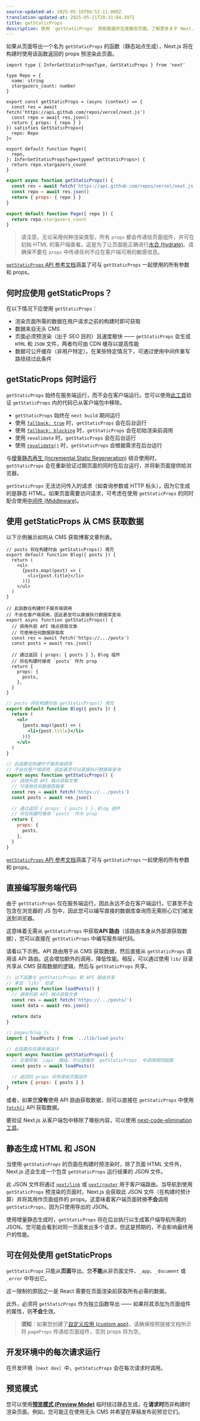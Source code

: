 ```yaml
---
source-updated-at: 2025-05-16T04:52:11.000Z
translation-updated-at: 2025-05-21T20:31:04.397Z
title: getStaticProps
description: 使用 `getStaticProps` 获取数据并生成静态页面。了解更多关于 Next.js 中这一数据获取 API 的信息。
---
```


如果从页面导出一个名为 `getStaticProps` 的函数（静态站点生成），Next.js 将在构建时使用该函数返回的 props 预渲染此页面。

```tsx filename="pages/index.tsx" switcher
import type { InferGetStaticPropsType, GetStaticProps } from 'next'

type Repo = {
  name: string
  stargazers_count: number
}

export const getStaticProps = (async (context) => {
  const res = await fetch('https://api.github.com/repos/vercel/next.js')
  const repo = await res.json()
  return { props: { repo } }
}) satisfies GetStaticProps<{
  repo: Repo
}>

export default function Page({
  repo,
}: InferGetStaticPropsType<typeof getStaticProps>) {
  return repo.stargazers_count
}
```

```jsx filename="pages/index.js" switcher
export async function getStaticProps() {
  const res = await fetch('https://api.github.com/repos/vercel/next.js')
  const repo = await res.json()
  return { props: { repo } }
}

export default function Page({ repo }) {
  return repo.stargazers_count
}
```

> 请注意，无论采用何种渲染类型，所有 `props` 都会传递给页面组件，并可在初始 HTML 的客户端查看。这是为了让页面能正确进行[水合 (hydrate)](https://react.dev/reference/react-dom/hydrate)。请确保不要在 `props` 中传递任何不应在客户端可用的敏感信息。

[`getStaticProps` API 参考文档](/docs/pages/api-reference/functions/get-static-props)涵盖了可与 `getStaticProps` 一起使用的所有参数和 props。

## 何时应使用 getStaticProps？

在以下情况下应使用 `getStaticProps`：

- 渲染页面所需的数据在用户请求之前的构建时即可获取
- 数据来自无头 CMS
- 页面必须预渲染（出于 SEO 目的）且速度极快 —— `getStaticProps` 会生成 `HTML` 和 `JSON` 文件，两者均可由 CDN 缓存以提高性能
- 数据可公开缓存（非用户特定）。在某些特定情况下，可通过使用中间件重写路径绕过此条件

## getStaticProps 何时运行

`getStaticProps` 始终在服务端运行，而不会在客户端运行。您可以使用[此工具](https://next-code-elimination.vercel.app/)验证 `getStaticProps` 内的代码已从客户端包中移除。

- `getStaticProps` 始终在 `next build` 期间运行
- 使用 [`fallback: true`](/docs/pages/api-reference/functions/get-static-paths#fallback-true) 时，`getStaticProps` 会在后台运行
- 使用 [`fallback: blocking`](/docs/pages/api-reference/functions/get-static-paths#fallback-blocking) 时，`getStaticProps` 会在初始渲染前调用
- 使用 `revalidate` 时，`getStaticProps` 会在后台运行
- 使用 [`revalidate()`](/docs/pages/building-your-application/data-fetching/incremental-static-regeneration#on-demand-revalidation) 时，`getStaticProps` 会根据需求在后台运行

与[增量静态再生 (Incremental Static Regeneration)](/docs/pages/building-your-application/data-fetching/incremental-static-regeneration) 结合使用时，`getStaticProps` 会在重新验证过期页面的同时在后台运行，并将新页面提供给浏览器。

`getStaticProps` 无法访问传入的请求（如查询参数或 HTTP 标头），因为它生成的是静态 HTML。如果页面需要访问请求，可考虑在使用 `getStaticProps` 的同时配合使用[中间件 (Middleware)](/docs/pages/building-your-application/routing/middleware)。

## 使用 getStaticProps 从 CMS 获取数据

以下示例展示如何从 CMS 获取博客文章列表。

```tsx filename="pages/blog.tsx" switcher
// posts 将在构建时由 getStaticProps() 填充
export default function Blog({ posts }) {
  return (
    <ul>
      {posts.map((post) => (
        <li>{post.title}</li>
      ))}
    </ul>
  )
}

// 此函数在构建时于服务端调用
// 不会在客户端调用，因此甚至可以直接执行数据库查询
export async function getStaticProps() {
  // 调用外部 API 端点获取文章
  // 可使用任何数据获取库
  const res = await fetch('https://.../posts')
  const posts = await res.json()

  // 通过返回 { props: { posts } }，Blog 组件
  // 将在构建时接收 `posts` 作为 prop
  return {
    props: {
      posts,
    },
  }
}
```

```jsx filename="pages/blog.js" switcher
// posts 将在构建时由 getStaticProps() 填充
export default function Blog({ posts }) {
  return (
    <ul>
      {posts.map((post) => (
        <li>{post.title}</li>
      ))}
    </ul>
  )
}

// 此函数在构建时于服务端调用
// 不会在客户端调用，因此甚至可以直接执行数据库查询
export async function getStaticProps() {
  // 调用外部 API 端点获取文章
  // 可使用任何数据获取库
  const res = await fetch('https://.../posts')
  const posts = await res.json()

  // 通过返回 { props: { posts } }，Blog 组件
  // 将在构建时接收 `posts` 作为 prop
  return {
    props: {
      posts,
    },
  }
}
```

[`getStaticProps` API 参考文档](/docs/pages/api-reference/functions/get-static-props)涵盖了可与 `getStaticProps` 一起使用的所有参数和 props。

## 直接编写服务端代码

由于 `getStaticProps` 仅在服务端运行，因此永远不会在客户端运行。它甚至不会包含在浏览器的 JS 包中，因此您可以编写直接的数据库查询而无需担心它们被发送到浏览器。

这意味着无需从 `getStaticProps` 中获取**API 路由**（该路由本身从外部源获取数据），您可以直接在 `getStaticProps` 中编写服务端代码。

请看以下示例。API 路由用于从 CMS 获取数据，然后直接从 `getStaticProps` 调用该 API 路由。这会增加额外的调用，降低性能。相反，可以通过使用 `lib/` 目录共享从 CMS 获取数据的逻辑，然后与 `getStaticProps` 共享。

```js filename="lib/load-posts.js"
// 以下函数与 getStaticProps 和 API 路由共享
// 来自 `lib/` 目录
export async function loadPosts() {
  // 调用外部 API 端点获取文章
  const res = await fetch('https://.../posts/')
  const data = await res.json()

  return data
}
```

```jsx filename="pages/blog.js"
// pages/blog.js
import { loadPosts } from '../lib/load-posts'

// 此函数仅在服务端运行
export async function getStaticProps() {
  // 无需获取 `/api` 路由，可以直接在 `getStaticProps` 中调用相同函数
  const posts = await loadPosts()

  // 返回的 props 将传递给页面组件
  return { props: { posts } }
}
```

或者，如果您**没有**使用 API 路由获取数据，则可以直接在 `getStaticProps` 中使用 [`fetch()`](https://developer.mozilla.org/docs/Web/API/Fetch_API) API 获取数据。

要验证 Next.js 从客户端包中移除了哪些内容，可以使用 [next-code-elimination 工具](https://next-code-elimination.vercel.app/)。

## 静态生成 HTML 和 JSON

当使用 `getStaticProps` 的页面在构建时预渲染时，除了页面 HTML 文件外，Next.js 还会生成一个包含 `getStaticProps` 运行结果的 JSON 文件。

此 JSON 文件将通过 [`next/link`](/docs/pages/api-reference/components/link) 或 [`next/router`](/docs/pages/api-reference/functions/use-router) 用于客户端路由。当导航到使用 `getStaticProps` 预渲染的页面时，Next.js 会获取此 JSON 文件（在构建时预计算）并将其用作页面组件的 props。这意味着客户端页面转换**不会**调用 `getStaticProps`，因为只使用导出的 JSON。

使用增量静态生成时，`getStaticProps` 将在后台执行以生成客户端导航所需的 JSON。您可能会看到对同一页面发出多个请求，但这是预期的，不会影响最终用户的性能。

## 可在何处使用 getStaticProps

`getStaticProps` 只能从**页面**导出。您**不能**从非页面文件、`_app`、`_document` 或 `_error` 中导出它。

这一限制的原因之一是 React 需要在页面渲染前获取所有必需的数据。

此外，必须将 `getStaticProps` 作为独立函数导出 —— 如果将其添加为页面组件的属性，则**不会**生效。

> **须知**：如果您创建了[自定义应用 (custom app)](/docs/pages/building-your-application/routing/custom-app)，请确保按照链接文档所示将 `pageProps` 传递给页面组件，否则 props 将为空。

## 开发环境中的每次请求运行

在开发环境（`next dev`）中，`getStaticProps` 会在每次请求时调用。

## 预览模式

您可以使用[**预览模式 (Preview Mode)**](/docs/pages/building-your-application/configuring/preview-mode) 临时绕过静态生成，在**请求时**而非构建时渲染页面。例如，您可能正在使用无头 CMS 并希望在草稿发布前预览它们。